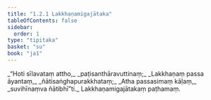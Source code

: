 ```yaml
---
title: "1.2.1 Lakkhaṇamigajātaka"
tableOfContents: false
sidebar:
  order: 1
type: "tipitaka"
basket: "su"
book: "ja1"
---
```



<DynamicBreadcrumb />

<Division number="11" book="ja1">

<Paragraph number="24" type="verses" book="ja1">
_“Hoti sīlavataṃ attho,_  
_paṭisanthāravuttinaṃ;_  
_Lakkhaṇaṃ passa āyantaṃ,_  
_ñātisaṅghapurakkhataṃ;_  
_Atha passasimaṃ kāḷaṃ,_  
_suvihīnaṃva ñātibhī”ti._  


</Paragraph>
</Division>

<Paragraph number="25" type="center" book="ja1">
Lakkhaṇamigajātakaṃ paṭhamaṃ.
</Paragraph>